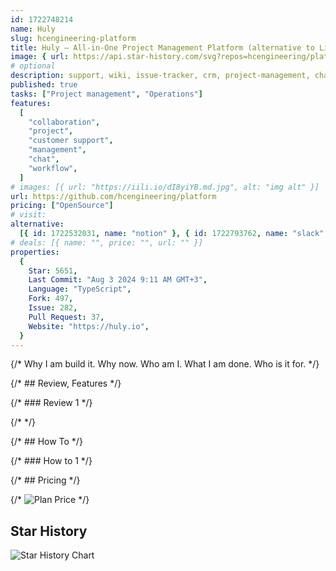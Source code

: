 ```yaml
---
id: 1722748214
name: Huly
slug: hcengineering-platform
title: Huly — All-in-One Project Management Platform (alternative to Linear, Jira, Slack, Notion, Motion)
image: { url: https://api.star-history.com/svg?repos=hcengineering/platform }
# optional
description: support, wiki, issue-tracker, crm, project-management, chat-application, team-management, team-platform, qms, hrms, human-resources, issue-management, crm-platform, applicant-tracking-system, jira-alternative,  ,
published: true
tasks: ["Project management", "Operations"]
features:
  [
    "collaboration",
    "project",
    "customer support",
    "management",
    "chat",
    "workflow",
  ]
# images: [{ url: "https://iili.io/dI8yiYB.md.jpg", alt: "img alt" }]
url: https://github.com/hcengineering/platform
pricing: ["OpenSource"]
# visit:
alternative:
  [{ id: 1722532031, name: "notion" }, { id: 1722793762, name: "slack" }]
# deals: [{ name: "", price: "", url: "" }]
properties:
  {
    Star: 5651,
    Last Commit: "Aug 3 2024 9:11 AM GMT+3",
    Language: "TypeScript",
    Fork: 497,
    Issue: 282,
    Pull Request: 37,
    Website: "https://huly.io",
  }
---
```


{/* Why I am build it. Why now. Who am I. What I am done. Who is it for. */}

{/* ## Review, Features */}

{/* ### Review 1 */}

{/* <DetailYoutube videoId="" startTime={0} /> */}

{/* ## How To */}

{/* ### How to 1 */}

{/* ## Pricing */}

{/* <Img src="" alt="Plan Price" /> */}

## Star History

![Star History Chart](https://api.star-history.com/svg?repos=hcengineering/platform)
